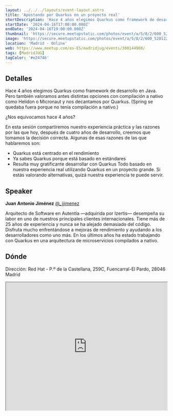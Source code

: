 ```yaml
---
layout: ../../../layouts/event-layout.astro
title: 'Apostando por Quarkus en un proyecto real'
shortDescription: 'Hace 4 años elegimos Quarkus como framework de desarrollo en Java. Pero también valoramos antes distintas opciones con compilación a nativo como Helidon o Micronaut y nos decantamos por Quarkus (Spring se quedaba fuera porque no tenía compilación a nativo).'
startDate: '2024-04-16T17:00:00.000Z'
endDate: '2024-04-16T19:00:00.000Z'
thumbnail: 'https://secure.meetupstatic.com/photos/event/a/5/8/2/600_520122370.webp?w=750'
image: 'https://secure.meetupstatic.com/photos/event/a/5/8/2/600_520122370.webp?w=750'
location: 'Madrid - Online'
web: https://www.meetup.com/es-ES/madridjug/events/300144908/
tags: [MadridJUG]
tagColor: '#e24746'
---
```


## Detalles

Hace 4 años elegimos Quarkus como framework de desarrollo en Java. Pero también valoramos antes distintas opciones con compilación a nativo como Helidon o Micronaut y nos decantamos por Quarkus. (Spring se quedaba fuera porque no tenía compilación a nativo.)

¿Nos equivocamos hace 4 años?

En esta sesión compartiremos nuestro experiencia práctica y las razones por las que hoy, después de cuatro años de desarrollo, creemos que tomamos la decisión correcta. Algunas de esas razones de las que hablaremos son:

- Quarkus está centrado en el rendimiento
- Ya sabes Quarkus porque está basado en estándares
- Resulta muy gratificante desarrollar con Quarkus Todo basado en nuestra experiencia real utilizando Quarkus en un proyecto grande. Si estás valorando alternativas, quizá nuestra experiencia te puede servir.

## Speaker

**Juan Antonio Jiménez** [@\_jjimenez](https://twitter.com/_jjimenez)

Arquitecto de Software en Autentia —adquirida por Izertis— desempeña su labor en uno de nuestros principales clientes internacionales. Tiene más de 25 años de experiencia y nunca se ha alejado demasiado del código. Disfruta mucho enfrentándose a mejoras de rendimiento y ayudando a los desarrolladores como uno más. En los últimos años ha estado trabajando con Quarkus en una arquitectura de microservicios compilados a nativo.

## Dónde

Dirección: Red Hat - P.º de la Castellana, 259C, Fuencarral-El Pardo, 28046 Madrid

<iframe
  style="width: 100%; height: 400px;"
  height="400"
  allowfullscreen=""
  loading="lazy"
  referrerpolicy="no-referrer-when-downgrade"
  src="https://www.google.com/maps/embed?pb=!1m18!1m12!1m3!1d3034.866841279835!2d-3.687507999999993!3d40.47821080000001!2m3!1f0!2f0!3f0!3m2!1i1024!2i768!4f13.1!3m3!1m2!1s0xd42296b8b2961f1%3A0x6a526a22b2905a55!2sRed%20Hat!5e0!3m2!1ses!2ses!4v1712747053409!5m2!1ses!2ses"
  aria-label="Red Hat - P.º de la Castellana, 259C, Fuencarral-El Pardo, 28046 Madrid"
></iframe>
